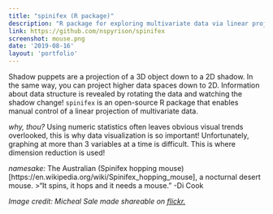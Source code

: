 ```yaml
---
title: "spinifex (R package)"
description: "R package for exploring multivariate data via linear projection."
link: https://github.com/nspyrison/spinifex
screenshot: mouse.png
date: '2019-08-16'
layout: 'portfolio'
---
```


Shadow puppets are a projection of a 3D object down to a 2D shadow. In the same way, you can project higher data spaces down to 2D. Information about data structure is revealed by rotating the data and watching the shadow change!
`spinifex` is an open-source R package that enables manual control of a linear projection of multivariate data. 

*why, thou?*
Using numeric statistics often leaves obvious visual trends overlooked, this is why data visualization is so important! Unfortunately, graphing at more than 3 variables at a time is difficult. This is where dimension reduction is used! 

*namesake:*
The Australian (Spinifex hopping mouse)[https://en.wikipedia.org/wiki/Spinifex_hopping_mouse], a nocturnal desert mouse. 
>"It spins, it hops and it needs a mouse."
-Di Cook

*Image credit: Micheal Sale made shareable on* [*flickr.*](https://www.flickr.com/photos/michaelsale/5305794581)
